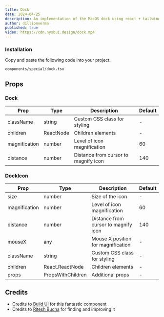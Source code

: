 ```yaml
---
title: Dock
date: 2024-04-25
description: An implementation of the MacOS dock using react + tailwindcss + framer motion
author: dillionverma
published: true
video: https://cdn.nyxbui.design/dock.mp4
---
```


<ComponentPreview name="dock-demo" />

<Steps>

### Installation

Copy and paste the following code into your project.

```text
components/special/dock.tsx
```

<ComponentSource name="dock" />

</Steps>

## Props

### Dock

| Prop            | Type    | Description                          | Default                  |
|-----------------|---------|--------------------------------------|--------------------------|
| className       | string  | Custom CSS class for styling         | -                        |
| children        | ReactNode | Children elements                   | -                        |
| magnification   | number  | Level of icon magnification          | 60  |
| distance        | number  | Distance from cursor to magnify icon | 140       |

### DockIcon

| Prop            | Type            | Description                          | Default                  |
|-----------------|-----------------|--------------------------------------|--------------------------|
| size            | number          | Size of the icon                     | -                        |
| magnification   | number          | Level of icon magnification          | 60  |
| distance        | number          | Distance from cursor to magnify icon | 140       |
| mouseX          | any             | Mouse X position for magnification   | -                        |
| className       | string          | Custom CSS class for styling         | -                        |
| children        | React.ReactNode | Children elements                    | -                        |
| props           | PropsWithChildren | Additional props                   | -                        |

## Credits

- Credits to [Build UI](https://buildui.com/recipes/magnified-dock) for this fantastic component
- Credits to [Ritesh Bucha](https://twitter.com/bucha_ritesh) for finding and improving it
